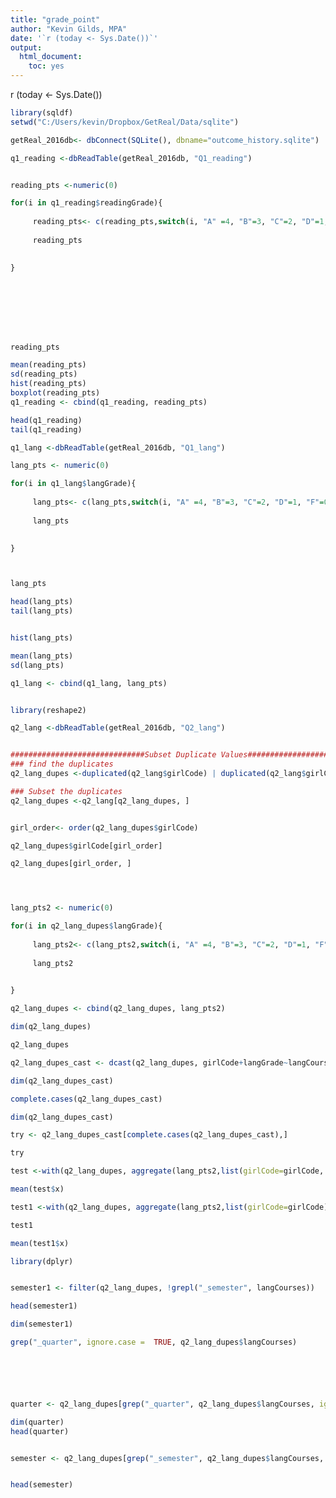 ```yaml
---
title: "grade_point"
author: "Kevin Gilds, MPA"
date: '`r (today <- Sys.Date())`'
output: 
  html_document: 
    toc: yes
---
```


r (today <- Sys.Date())

```r
library(sqldf)
setwd("C:/Users/kevin/Dropbox/GetReal/Data/sqlite")

getReal_2016db<- dbConnect(SQLite(), dbname="outcome_history.sqlite")


```


```r

q1_reading <-dbReadTable(getReal_2016db, "Q1_reading")


reading_pts <-numeric(0)

for(i in q1_reading$readingGrade){
   
     reading_pts<- c(reading_pts,switch(i, "A" =4, "B"=3, "C"=2, "D"=1, "F"=0, "I"=0))
    
     reading_pts

    
}









```


```r

reading_pts

mean(reading_pts)
sd(reading_pts)
hist(reading_pts)
boxplot(reading_pts)
q1_reading <- cbind(q1_reading, reading_pts)

head(q1_reading)
tail(q1_reading)

```



```r

q1_lang <-dbReadTable(getReal_2016db, "Q1_lang")

lang_pts <- numeric(0)

for(i in q1_lang$langGrade){
   
     lang_pts<- c(lang_pts,switch(i, "A" =4, "B"=3, "C"=2, "D"=1, "F"=0, "I"=0))
    
     lang_pts

    
}




```

```r

lang_pts

head(lang_pts)
tail(lang_pts)


hist(lang_pts)

mean(lang_pts)
sd(lang_pts)

q1_lang <- cbind(q1_lang, lang_pts)



```


```r
library(reshape2)

q2_lang <-dbReadTable(getReal_2016db, "Q2_lang")


##############################Subset Duplicate Values##################
### find the duplicates
q2_lang_dupes <-duplicated(q2_lang$girlCode) | duplicated(q2_lang$girlCode, fromLast=TRUE)

### Subset the duplicates
q2_lang_dupes <-q2_lang[q2_lang_dupes, ]


girl_order<- order(q2_lang_dupes$girlCode)

q2_lang_dupes$girlCode[girl_order]

q2_lang_dupes[girl_order, ]




lang_pts2 <- numeric(0)

for(i in q2_lang_dupes$langGrade){
   
     lang_pts2<- c(lang_pts2,switch(i, "A" =4, "B"=3, "C"=2, "D"=1, "F"=0, "I"=0))
    
     lang_pts2

    
}

q2_lang_dupes <- cbind(q2_lang_dupes, lang_pts2)

dim(q2_lang_dupes)

q2_lang_dupes

```


```r
q2_lang_dupes_cast <- dcast(q2_lang_dupes, girlCode+langGrade~langCourses)

dim(q2_lang_dupes_cast)

complete.cases(q2_lang_dupes_cast)

dim(q2_lang_dupes_cast)

try <- q2_lang_dupes_cast[complete.cases(q2_lang_dupes_cast),]

try

```



```r
test <-with(q2_lang_dupes, aggregate(lang_pts2,list(girlCode=girlCode, langCourses=langCourses),mean))

mean(test$x)

test1 <-with(q2_lang_dupes, aggregate(lang_pts2,list(girlCode=girlCode),mean))

test1

mean(test1$x)


```



```r
library(dplyr)


semester1 <- filter(q2_lang_dupes, !grepl("_semester", langCourses))

head(semester1)

dim(semester1)

grep("_quarter", ignore.case =  TRUE, q2_lang_dupes$langCourses)






quarter <- q2_lang_dupes[grep("_quarter", q2_lang_dupes$langCourses, ignore.case = TRUE),]

dim(quarter)
head(quarter)


semester <- q2_lang_dupes[grep("_semester", q2_lang_dupes$langCourses, ignore.case = TRUE),]


head(semester)




```

